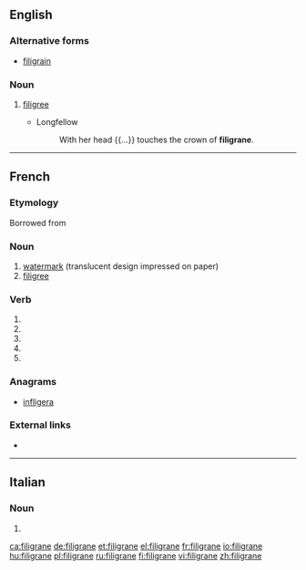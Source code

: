 ==English==

===Alternative forms===
* [[filigrain]]

===Noun===
{{en-noun|?}}

# {{context|obsolete|lang=en}} [[filigree]]
#* Longfellow
#*: With her head {{...}} touches the crown of '''filigrane'''.

{{Webster 1913}}

----

==French==

===Etymology===
Borrowed from {{etyl|it|fr}} {{l|it|filigrana}}

===Noun===
{{fr-noun|m}}

# [[watermark]] (translucent design impressed on paper)
# [[filigree]]

===Verb===
{{fr-verb-form}}

# {{inflection of|filigraner||1|s|pres|indc|lang=fr}}
# {{inflection of|filigraner||3|s|pres|indc|lang=fr}}
# {{inflection of|filigraner||1|s|pres|subj|lang=fr}}
# {{inflection of|filigraner||3|s|pres|subj|lang=fr}}
# {{inflection of|filigraner||2|s|impr|lang=fr}}

===Anagrams===
* [[infligera#French|infligera]]

===External links===
* {{R:TLFi}}

----

==Italian==

===Noun===
{{head|it|plural}} {{g|f}}

# {{plural of|filigrana|lang=it}}

[[ca:filigrane]]
[[de:filigrane]]
[[et:filigrane]]
[[el:filigrane]]
[[fr:filigrane]]
[[io:filigrane]]
[[hu:filigrane]]
[[pl:filigrane]]
[[ru:filigrane]]
[[fi:filigrane]]
[[vi:filigrane]]
[[zh:filigrane]]